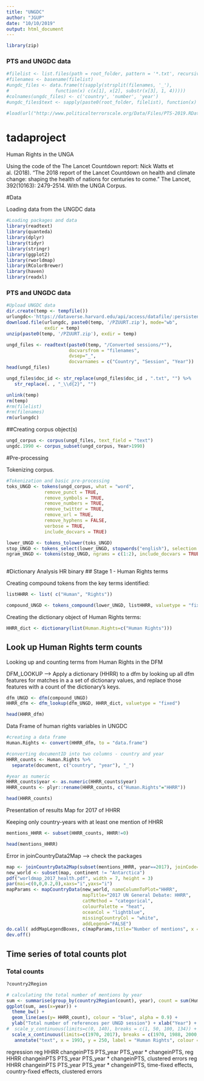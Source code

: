 ```yaml
---
title: "UNGDC"
author: "JGUP"
date: "10/10/2019"
output: html_document
---
```


```r
library(zip)


```


### PTS and UNGDC data

```r

#filelist <- list.files(path = root_folder, pattern = '*.txt', recursive = TRUE)
#filenames <- basename(filelist)
#ungdc_files <- data.frame(t(sapply(strsplit(filenames, '_'), 
#                 function(x) c(x[1], x[2], substr(x[3], 1, 4)))))
#colnames(ungdc_files) <- c('country', 'number', 'year')
#ungdc_files$text <- sapply(paste0(root_folder, filelist), function(x) readChar(x, file.info(x)$size))

#load(url("http://www.politicalterrorscale.org/Data/Files/PTS-2019.RData"))

```

# tadaproject
Human Rights in the UNGA

Using the code of the  The Lancet Countdown report: Nick Watts et al. (2018). "The 2018 report of the Lancet Countdown on health and climate change: shaping the health of nations for centuries to come." The Lancet, 392(10163): 2479-2514. With the UNGA Corpus.

#Data

Loading data from the UNGDC data


```r
#Loading packages and data
library(readtext)
library(quanteda)
library(dplyr)
library(tidyr)
library(stringr)
library(ggplot2)
library(rworldmap)
library(RColorBrewer)
library(haven)
library(readxl)
```

### PTS and UNGDC data
```r
#Upload UNGDC data
dir.create(temp <- tempfile())
urlungdc<-'https://dataverse.harvard.edu/api/access/datafile/:persistentId?persistentId=doi:10.7910/DVN/0TJX8Y/PZUURT'
download.file(urlungdc, paste0(temp, '/PZUURT.zip'), mode="wb",
              exdir = temp)
unzip(paste0(temp, '/PZUURT.zip'), exdir = temp)

ungd_files <- readtext(paste0(temp, "/Converted sessions/*"),
                       docvarsfrom = "filenames", 
                       dvsep="_", 
                       docvarnames = c("Country", "Session", "Year"))
head(ungd_files)

ungd_files$doc_id <- str_replace(ungd_files$doc_id , ".txt", "") %>%
   str_replace(. , "_\\d{2}", "")

unlink(temp)
rm(temp)
#rm(filelist)
#rm(filenames)
rm(urlungdc)

```


##Creating corpus object(s)
```r
ungd_corpus <- corpus(ungd_files, text_field = "text") 
ungdc.1990 <- corpus_subset(ungd_corpus, Year>1990)

```


#Pre-processing

Tokenizing corpus.

```r
#Tokenization and basic pre-processing
toks_UNGD <- tokens(ungd_corpus, what = "word",
              remove_punct = TRUE,
              remove_symbols = TRUE,
              remove_numbers = TRUE,
              remove_twitter = TRUE,
              remove_url = TRUE,
              remove_hyphens = FALSE,
              verbose = TRUE, 
              include_docvars = TRUE)
```

```r
lower_UNGD <- tokens_tolower(toks_UNGD)
stop_UNGD <- tokens_select(lower_UNGD, stopwords("english"), selection = "remove", padding = FALSE)
ngram_UNGD <- tokens(stop_UNGD, ngrams = c(1:2), include_docvars = TRUE) 
 
```

#Dictionary Analysis HR binary
## Stage 1 - Human Rights terms

Creating compound tokens from the key terms identified:

```r
listHHRR <- list( c("Human", "Rights")) 
```


```r
compound_UNGD <- tokens_compound(lower_UNGD, listHHRR, valuetype = "fixed", concatenator = "_")
```

Creating the dictionary object of Human Rights terms:

```r
HHRR_dict <- dictionary(list(Human.Rights=c("Human Rights")))
```

## Look up Human Rights term counts

Looking up and counting terms from Human Rights in the DFM

DFM_LOOKUP --> Apply a dictionary (HHRR) to a dfm by looking up all dfm features for matches in a a set of dictionary values, and replace those features with a count of the dictionary's keys.

```r
dfm_UNGD <- dfm(compound_UNGD)
HHRR_dfm <- dfm_lookup(dfm_UNGD, HHRR_dict, valuetype = "fixed")
```

```r
head(HHRR_dfm)
```

Data Frame of human rights variables in UNGDC

```r
#creating a data frame 
Human.Rights <- convert(HHRR_dfm, to = "data.frame")

#converting documentID into two columns - country and year
HHRR_counts <- Human.Rights %>%
  separate(document, c("country", "year"), "_")

#year as numeric
HHRR_counts$year <- as.numeric(HHRR_counts$year)
HHRR_counts <- plyr::rename(HHRR_counts, c("Human.Rights"="HHRR"))
```

```r
head(HHRR_counts)
```


Presentation of results
Map for 2017 of HHRR

Keeping only country-years with at least one mention of HHRR


```r
mentions_HHRR <- subset(HHRR_counts, HHRR!=0)
```

```r
head(mentions_HHRR)
```



Error in joinCountryData2Map --> check the packages

```r
map <- joinCountryData2Map(subset(mentions_HHRR, year==2017), joinCode="ISO3", nameJoinColumn="country")
new_world <- subset(map, continent != "Antarctica")
pdf("worldmap_2017_health.pdf", width = 7, height = 3)
par(mai=c(0,0,0.2,0),xaxs="i",yaxs="i")
mapParams <- mapCountryData(new_world, nameColumnToPlot="HHRR", 
                            mapTitle="2017 UN General Debate: HHRR", 
                            catMethod = "categorical", 
                            colourPalette = "heat", 
                            oceanCol = "lightblue", 
                            missingCountryCol = "white", 
                            addLegend="FALSE")
do.call( addMapLegendBoxes, c(mapParams,title="Number of mentions", x = "left", cex=0.5))
dev.off()
```

## Time series of total counts plot

### Total counts

```r
?country2Region
```


```r
# calculating the total number of mentions by year
sum <- summarise(group_by(country2Region(count), year), count = sum(Human.Rights), mean = mean(Human.Rights))
ggplot(sum, aes(x=year)) +
  theme_bw() +
  geom_line(aes(y= HHRR_count), colour = "blue", alpha = 0.9) +
  ylab("Total number of references per UNGD session") + xlab("Year") + 
#  scale_y_continuous(limits=c(0, 140), breaks = c(1, 50, 100, 134)) +
  scale_x_continuous(limits=c(1970, 2017), breaks = c(1970, 1988, 2000, 2009,2014, 2017)) +
   annotate("text", x = 1993, y = 250, label = "Human Rights", colour = "blue")
```

regression
reg HHRR changeinPTS PTS_year PTS_year * changeinPTS, 
reg HHRR changeinPTS PTS_year PTS_year * changeinPTS, clustered errors
reg HHRR changeinPTS PTS_year PTS_year * changeinPTS, time-fixed effects, country-fixed effects, clustered errors


